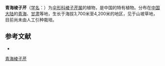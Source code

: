 {{NoteTA|G1=LS}}
{{Speciesbox
| name = 青海棱子芹
| status = 
| status_system = 
| image = 
| genus = Pleurospermum
| species = szechenyii
| authority = Kanitz in Szechenyi
}}

'''青海棱子芹'''（[[学名|学名]]：{{lang|la|''Pleurospermum szechenyii''}}）为[[伞形科|伞形科]][[棱子芹属|棱子芹属]]的植物，是中国的特有植物。分布在[[中国大陆|中国大陆]]的[[青海|青海]]、[[甘肃|甘肃]]等地，生长于海拔3,700米至4,200米的地区，见于山坡草地，目前尚未由人工引种栽培。

== 参考文献 ==
<div class="references-small">
* {{cite web| url =http://www.bioinfo.cn/db05/KmzwSpecies.php?action=view&id=22941| title =青海棱子芹| work =《中国高等植物数据库全库》| publisher =中国科学院微生物研究所| author =昆明植物研究所| accessdate =2009-02-25| deadurl =yes| archiveurl =https://web.archive.org/web/20160305035145/http://www.bioinfo.cn/db05/KmzwSpecies.php?action=view&id=22941| archivedate =2016-03-05}}
</div>
{{Taxonbar|from=Q15231877}}

[[Category:棱子芹属|青海棱子芹]]


{{Apiales-stub}}